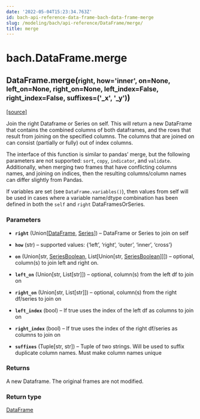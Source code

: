 ```yaml
---
date: '2022-05-04T15:23:34.763Z'
id: bach-api-reference-data-frame-bach-data-frame-merge
slug: /modeling/bach/api-reference/DataFrame/merge/
title: merge
---
```


# bach.DataFrame.merge

<div className="method">

<h2 className="signature-method"><span className="additional-name">DataFrame.</span><span className="name">merge(</span><small className="parameter-list"><span className="parameter" id="right">right</span>, <span className="parameter" id="how">how='inner'</span>, <span className="parameter" id="on">on=None</span>, <span className="parameter" id="left_on">left_on=None</span>, <span className="parameter" id="right_on">right_on=None</span>, <span className="parameter" id="left_index">left_index=False</span>, <span className="parameter" id="right_index">right_index=False</span>, <span className="parameter" id="suffixes">suffixes=('_x', '_y')</span></small>)</h2>


&#8203;<span className="view-source">[[source]](https://github.com/objectiv/objectiv-analytics/blob/main/bach/bach/dataframe.py)</span>

<div className="content">

Join the right Dataframe or Series on self. This will return a new DataFrame that contains the
combined columns of both dataframes, and the rows that result from joining on the specified columns.
The columns that are joined on can consist (partially or fully) out of index columns.

The interface of this function is similar to pandas’ merge, but the following parameters are not
supported: `sort`, `copy`, `indicator`, and `validate`.
Additionally, when merging two frames that have conflicting columns names, and joining on indices,
then the resulting columns/column names can differ slightly from Pandas.

If variables are set (see `DataFrame.variables()`), then values from self will be used in cases
where a variable name/dtype combination has been defined in both the `self` and `right`
DataFramesOrSeries.


### Parameters

* **`right`** (Union[[DataFrame](/docs/modeling/bach/api-reference/DataFrame/bach.DataFrame.merge/), [Series](/docs/modeling/bach/api-reference/Series)]) – DataFrame or Series to join on self


* **`how`** (str) – supported values: {‘left’, ‘right’, ‘outer’, ‘inner’, ‘cross’}


* **`on`** (Union[str, [SeriesBoolean](/docs/modeling/bach/api-reference/Series/Boolean), List[Union[str, [SeriesBoolean](/docs/modeling/bach/api-reference/Series/Boolean)]]]) – optional, column(s) to join left and right on.


* **`left_on`** (Union[str, List[str]]) – optional, column(s) from the left df to join on


* **`right_on`** (Union[str, List[str]]) – optional, column(s) from the right df/series to join on


* **`left_index`** (bool) – If true uses the index of the left df as columns to join on


* **`right_index`** (bool) – If true uses the index of the right df/series as columns to join on


* **`suffixes`** (Tuple[str, str]) – Tuple of two strings. Will be used to suffix duplicate column names. Must make
column names unique





### Returns

A new Dataframe. The original frames are not modified.



### Return type

[DataFrame](/docs/modeling/bach/api-reference/DataFrame/bach.DataFrame.merge/)



</div>


</div>
